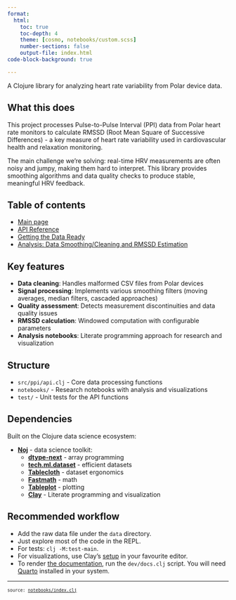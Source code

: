 ```yaml
---
format:
  html:
    toc: true
    toc-depth: 4
    theme: [cosmo, notebooks/custom.scss]
    number-sections: false
    output-file: index.html
code-block-background: true

---
```

<style></style><style>.printedClojure .sourceCode {
  background-color: transparent;
  border-style: none;
}
</style><style>.clay-limit-image-width .clay-image {max-width: 100%}
.clay-side-by-side .sourceCode {margin: 0}
.clay-side-by-side {margin: 1em 0}
</style>
<script src="index_files/md-default0.js" type="text/javascript"></script><script src="index_files/md-default1.js" type="text/javascript"></script>
A Clojure library for analyzing heart rate variability from Polar device data.

## What this does

This project processes Pulse-to-Pulse Interval (PPI) data from Polar heart rate monitors to calculate RMSSD (Root Mean Square of Successive Differences) - a key measure of heart rate variability used in cardiovascular health and relaxation monitoring.

The main challenge we're solving: real-time HRV measurements are often noisy and jumpy, making them hard to interpret. This library provides smoothing algorithms and data quality checks to produce stable, meaningful HRV feedback.

## Table of contents

* [Main page](https://daslu.github.io/ppi-rmssd/)
* [API Reference](https://daslu.github.io/ppi-rmssd/ppi_docs.api_reference.html)
* [Getting the Data Ready](https://daslu.github.io/ppi-rmssd/ppi_docs.preparations.html)
* [Analysis: Data Smoothing/Cleaning and RMSSD Estimation](https://daslu.github.io/ppi-rmssd/ppi_docs.analysis.html)

## Key features

- **Data cleaning**: Handles malformed CSV files from Polar devices
- **Signal processing**: Implements various smoothing filters (moving averages, median filters, cascaded approaches)
- **Quality assessment**: Detects measurement discontinuities and data quality issues
- **RMSSD calculation**: Windowed computation with configurable parameters
- **Analysis notebooks**: Literate programming approach for research and visualization

## Structure

- `src/ppi/api.clj` - Core data processing functions
- `notebooks/` - Research notebooks with analysis and visualizations
- `test/` - Unit tests for the API functions

## Dependencies

Built on the Clojure data science ecosystem:

- [**Noj**](https://scicloj.github.io/noj/) - data science toolkit:
  - [**dtype-next**](https://cnuernber.github.io/dtype-next/) - array programming
  - [**tech.ml.dataset**](https://techascent.github.io/tech.ml.dataset/) - efficient datasets
  - [**Tablecloth**](https://scicloj.github.io/tablecloth/) - dataset ergonomics
  - [**Fastmath**](https://generateme.github.io/fastmath/clay/) - math
  - [**Tableplot**](https://scicloj.github.io/tableplot/) - plotting
  - [**Clay**](https://scicloj.github.io/clay/) - Literate programming and visualization

## Recommended workflow

* Add the raw data file under the `data` directory.
* Just explore most of the code in the REPL.
* For tests: `clj -M:test-main`.
* For visualizations, use Clay's [setup](integration) in your favourite editor.
* To render [the documentation](https://daslu.github.io/ppi-rmssd/), run the `dev/docs.clj` script. You will need [Quarto](https://quarto.org/) installed in your system.


```{=html}
<div style="background-color:grey;height:2px;width:100%;"></div>
```



```{=html}
<div><pre><small><small>source: <a href="https://github.com/daslu/ppi-rmssd/blob/main/notebooks/index.clj">notebooks/index.clj</a></small></small></pre></div>
```
